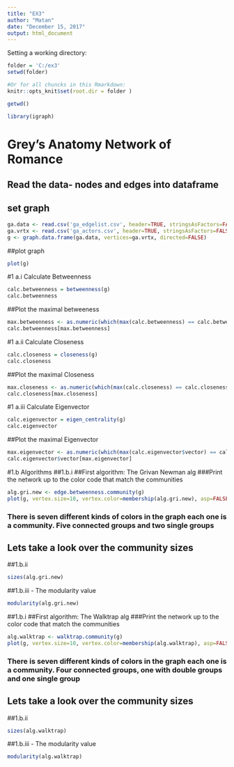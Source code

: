 ---
title: "EX3"
author: "Matan"
date: "December 15, 2017"
output: html_document
---


Setting a working directory:

```{r setup}
folder = 'C:/ex3'
setwd(folder)

#Or for all chuncks in this Rmarkdown:
knitr::opts_knit$set(root.dir = folder )


```

```{r}
getwd()
```
```{r}
library(igraph)
```



# Grey's Anatomy Network of Romance
## Read the data- nodes and edges into dataframe
## set graph
```{r}
ga.data <- read.csv('ga_edgelist.csv', header=TRUE, stringsAsFactors=FALSE)
ga.vrtx <- read.csv('ga_actors.csv', header=TRUE, stringsAsFactors=FALSE)
g <- graph.data.frame(ga.data, vertices=ga.vrtx, directed=FALSE)

```
##plot graph
```{r}
plot(g)
```
#1 a.i Calculate Betweenness
```{r}
calc.betweenness = betweenness(g)
calc.betweenness
```
##Plot the maximal betweeness
```{r}
max.betweenness <- as.numeric(which(max(calc.betweenness) == calc.betweenness))
calc.betweenness[max.betweenness]
```
#1 a.ii Calculate Closeness
```{r}
calc.closeness = closeness(g)
calc.closeness
```
##Plot the maximal Closeness
```{r}
max.closeness <- as.numeric(which(max(calc.closeness) == calc.closeness))
calc.closeness[max.closeness]
```
#1 a.iii Calculate Eigenvector
```{r}
calc.eigenvector = eigen_centrality(g)
calc.eigenvector
```
##Plot the maximal Eigenvector
```{r}

max.eigenvector <- as.numeric(which(max(calc.eigenvector$vector) == calc.eigenvector$vector))
calc.eigenvector$vector[max.eigenvector]
```
#1.b  Algorithms
##1.b.i
##First algorithm: The Grivan Newman alg
###Print the network up to the color code that match the communities
```{r}
alg.gri.new <- edge.betweenness.community(g)
plot(g, vertex.size=10, vertex.color=membership(alg.gri.new), asp=FALSE)
```
### There is seven different kinds of colors in the graph each one is a community. Five connected groups and two single groups
## Lets take a look over the community sizes
##1.b.ii
```{r}
sizes(alg.gri.new)
```
##1.b.iii - The modularity value
```{r}
modularity(alg.gri.new)
```

##1.b.i
##First algorithm: The Walktrap alg
###Print the network up to the color code that match the communities
```{r}
alg.walktrap <- walktrap.community(g)
plot(g, vertex.size=10, vertex.color=membership(alg.walktrap), asp=FALSE)
```
### There is seven different kinds of colors in the graph each one is a community. Four connected groups, one with double groups and one single group
## Lets take a look over the community sizes
##1.b.ii
```{r}
sizes(alg.walktrap)
```
##1.b.iii - The modularity value
```{r}
modularity(alg.walktrap)
```
